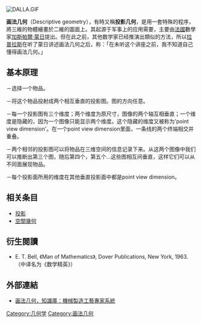 {{unreferenced|time=2009-5-21}}
[[File:DALLA.GIF|right]]
{{not|射影幾何}}

'''画法几何'''（Descriptive geometry），有時又稱'''投影几何'''，是用一套特殊的程序，將三維的物體繪畫於二維的圖面上。其起源于军事上的应用需要，主要由[[法國|法國]]數學家[[加斯帕爾·蒙日|加斯帕爾·蒙日]]提出。但在此之前，其他数学家已经推演出類似的方法，所以[[拉普拉斯|拉普拉斯]]在听了蒙日讲述画法几何之后，称：「在未听这个讲座之前，我不知道自己懂得画法几何。」

==基本原理==
－选择一个物品。

－将这个物品投射成两个相互垂直的投影图。图的方向任意。

－每一个投影图有三个维度；两个维度为原尺寸，图像的两个轴互相垂直；一个维度是隐藏的，因为一个图像只能显示两个维度。这个隐藏的维度又被称为'point view dimension'。在一个point view dimension里面，一条线的两个终端相交并重叠。

－两个相邻的投影图可以将物品在三维空间的信息记录下来。从这两个图像中我们可以推断出第三个图，随后第四个，第五个...这些图相互间垂直，这样它们可以从不同面展现物品。

－每个投影面所用的维度在其他垂直投影面中都是point view dimension。

==相关条目==
*[[投影|投影]]
*[[空間幾何|空間幾何]]

==衍生閱讀==
*E. T. Bell, 《Man of Mathematics》, Dover Publications, New York, 1963. （中译名为《数学精英》）

==外部連結==
*[https://web.archive.org/web/20160304091433/http://www.machine5000.com/Lib/LibKL_278.aspx 画法几何，知識庫：機械製造工藝專家系統]

{{Authority control}}
{{Geometry-stub}}

[[Category:几何学|Category:几何学]]
[[Category:画法几何|Category:画法几何]]